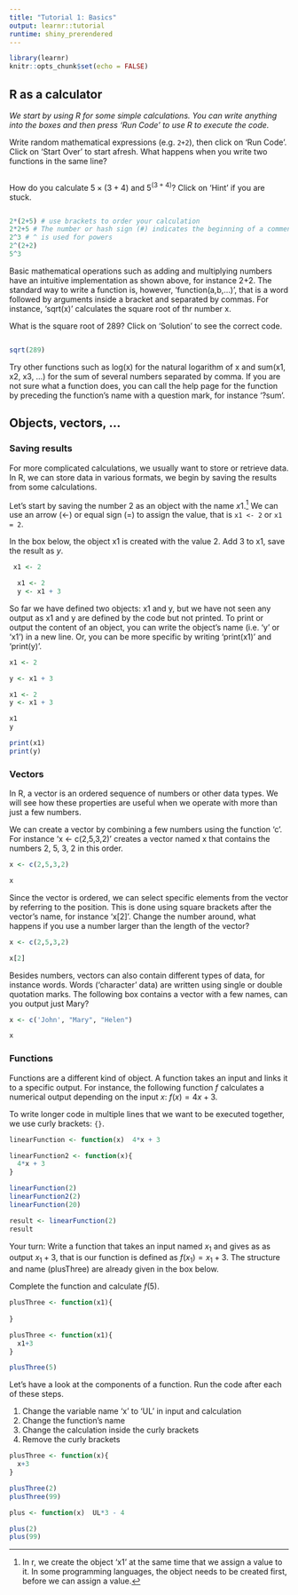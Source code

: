 ```yaml
---
title: "Tutorial 1: Basics"
output: learnr::tutorial
runtime: shiny_prerendered
---
```


```r
library(learnr)
knitr::opts_chunk$set(echo = FALSE)
```


##  R as a calculator

*We start by using R for some simple calculations. You can write anything into the boxes and then press 'Run Code' to use R to execute the code.*

Write random mathematical expressions (e.g. `2+2`), then click on 'Run Code'. Click on 'Start Over' to start afresh. What happens when you write two functions in the same line?

```r

```

How do you calculate $5 \times (3+4)$ and $5^{(3+4)}$? Click on 'Hint' if you are stuck.

```r

```

```r
2*(2+5) # use brackets to order your calculation
2*2+5 # The number or hash sign (#) indicates the beginning of a comment. R won't evaluate the rest of the line 
2^3 # ^ is used for powers 
2^(2+2)
5^3
```

Basic mathematical operations such as adding and multiplying numbers have an intuitive implementation as shown above, for instance 2+2. The standard way to write a function is, however, 'function(a,b,...)', that is a word followed by arguments inside a bracket and separated by commas. For instance, 'sqrt(x)' calculates the square root of thr number x.

What is the square root of 289? Click on 'Solution' to see the correct code. 

```r

```

```r
sqrt(289)
```

Try other functions such as log(x) for the natural logarithm of x and sum(x1, x2, x3, ...) for the sum of several numbers separated by comma. If you are not sure what a function does, you can call the help page for the function by preceding the function's name with a question mark, for instance '?sum'.

## Objects, vectors, ...


### Saving results

For more complicated calculations, we usually want to store or retrieve data. In R, we can store data in various formats, we begin by saving the results from some calculations.

Let's start by saving the number $2$ as an object with the name $x1$.^[In r,  we create the object 'x1' at the same time that we assign a value to it. In some programming languages, the object needs to be created first, before we can assign a value.] We can use an arrow (<-) or equal sign (=) to assign the value, that is `x1 <- 2` or `x1 = 2`.


In the box below, the object x1 is created with the value 2. Add $3$ to x1, save the result as $y$. 


```r
 x1 <- 2
```

```r
  x1 <- 2
  y <- x1 + 3
```

So far we have defined two objects: x1 and y, but we have not seen any output as x1 and y are defined by the code but not printed. To print or output the content of an object, you can write the object's name (i.e. 'y' or 'x1') in a new line. Or, you can be more specific by writing 'print(x1)' and 'print(y)'.



```r
x1 <- 2

y <- x1 + 3
```

```r
x1 <- 2
y <- x1 + 3

x1
y

print(x1)
print(y)
```

### Vectors

In R, a vector is an ordered sequence of numbers or other data types. We will see how these properties are useful when we operate with more than just a few numbers.

We can create a vector by combining a few numbers using the function 'c'. For instance 'x <- c(2,5,3,2)' creates a vector named x that contains the numbers 2, 5, 3, 2 in this order.

```r
x <- c(2,5,3,2)

x
```


Since the vector is ordered, we can select specific elements from the vector by referring to the position. This is done using square brackets after the vector's name, for instance 'x[2]'. Change the number around, what happens if you use a number larger than the length of the vector?

```r
x <- c(2,5,3,2)

x[2]
```

Besides numbers, vectors can also contain different types of data, for instance words. Words ('character' data) are written using single or double quotation marks. The following box contains a vector with a few names, can you output just Mary?

```r
x <- c('John', "Mary", "Helen")

x
```


### Functions

Functions are a different kind of object. A function takes an input and links it to a specific output. For instance, the following function $f$ calculates a numerical output depending on the input $x$: $f(x)=4x+3$. 

To write longer code in multiple lines that we want to be executed together, we use curly brackets: `{}`.

```r


linearFunction <- function(x)  4*x + 3

linearFunction2 <- function(x){
  4*x + 3
}

linearFunction(2)
linearFunction2(2)
linearFunction(20)

result <- linearFunction(2)
result
```


Your turn: Write a function that takes an input named $x_1$ and gives as as output $x_1+3$, that is our function is defined as $f(x_1)=x_1+3$. The structure and name (plusThree) are already given in the box below.

Complete the function and calculate $f(5)$.

```r
plusThree <- function(x1){
  
}

```

```r
plusThree <- function(x1){
  x1+3
}

plusThree(5)
```

Let's have a look at the components of a function. Run the code after each of these steps.

1. Change the variable name 'x' to 'UL' in input and calculation
2. Change the function's name
3. Change the calculation inside the curly brackets
4. Remove the curly brackets

```r
plusThree <- function(x){
  x+3
}

plusThree(2)
plusThree(99)
```

```r
plus <- function(x)  UL*3 - 4

plus(2)
plus(99)
```

